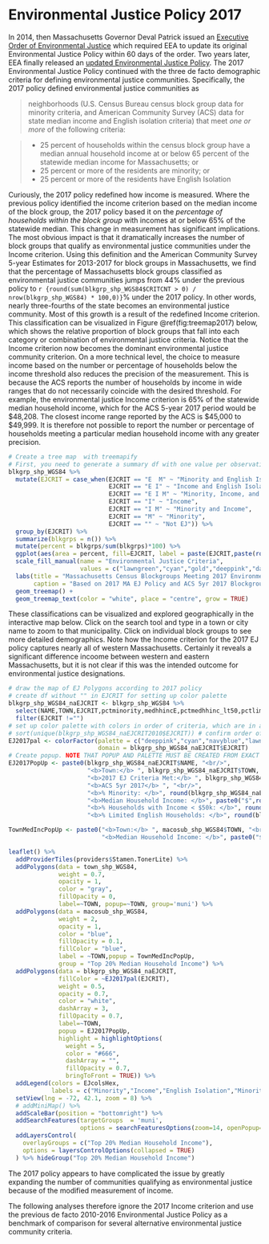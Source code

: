 # Environmental Justice Policy 2017

In 2014, then Massachusetts Governor Deval Patrick issued an [Executive Order of Environmental Justice](http://www.mass.gov/courts/docs/lawlib/eo500-599/eo552.pdf) which required EEA to update its original Environmental Justice Policy within 60 days of the order. Two years later, EEA finally released an [updated Environmental Justice Policy](https://www.mass.gov/files/documents/2017/11/29/2017-environmental-justice-policy_0.pdf). The 2017 Environmental Justice Policy continued with the three de facto demographic criteria for defining environmental justice communities. Specifically, the 2017 policy defined environmental justice communities as 

> neighborhoods (U.S. Census Bureau census block group data for minority criteria, and American Community Survey (ACS) data for state median income and English isolation criteria) that meet *one or more* of the following criteria:

> * 25 percent of households within the census block group have a median annual household income at or below 65 percent of the statewide median income for Massachusetts; or
* 25 percent or more of the residents are minority; or
* 25 percent or more of the residents have English Isolation

Curiously, the 2017 policy redefined how income is measured. Where the previous policy identified the income criterion based on the median income of the block group, the 2017 policy based it on the *percentage of households within the block group* with incomes at or below 65% of the statewide median. This change in measurement has significant implications. The most obvious impact is that it dramatically increases the number of block groups that qualify as environmental justice communities under the Income criterion. Using this definition and the American Community Survey 5-year Estimates for 2013-2017 for block groups in Massachusetts, we find that the percentage of Massachusetts block groups classified as environmental justice communities jumps from 44% under the previous policy to `r {round(sum(blkgrp_shp_WGS84$CRITCNT > 0) / nrow(blkgrp_shp_WGS84) * 100,0)}`% under the 2017 policy. In other words, nearly three-fourths of the state becomes an environmental justice community.  Most of this growth is a result of the redefined Income criterion. This classification can be visualized in Figure \@ref(fig:treemap2017) below, which shows the relative proportion of block groups that fall into each category or combination of environmental justice criteria. Notice that the Income criterion now becomes the dominant environmental justice community criterion. 
On a more technical level, the choice to measure income based on the number or percentage of households below the income threshold also reduces the precision of the measurement. This is because the ACS reports the number of households by income in wide ranges that do not necessarily coincide with the desired threshold. For example, the environmental justice Income criterion is 65% of the statewide median household income, which for the ACS 5-year 2017 period would be $48,208. The closest income range reported by the ACS is \$45,000 to \$49,999. It is therefore not possible to report the number or percentage of households meeting a particular median household income with any greater precision.  

```r
# Create a tree map  with treemapify
# First, you need to generate a summary df with one value per observation or EJ criterion
blkgrp_shp_WGS84 %>% 
  mutate(EJCRIT = case_when(EJCRIT == "E  M" ~ "Minority and English Isolation",
                            EJCRIT == "E I" ~ "Income and English Isolation",
                            EJCRIT == "E I M" ~ "Minority, Income, and English Isolation",
                            EJCRIT == "I" ~ "Income",
                            EJCRIT == "I M" ~ "Minority and Income",
                            EJCRIT == "M" ~ "Minority",
                            EJCRIT == "" ~ "Not EJ")) %>% 
  group_by(EJCRIT) %>% 
  summarize(blkgrps = n()) %>% 
  mutate(percent = blkgrps/sum(blkgrps)*100) %>% 
  ggplot(aes(area = percent, fill=EJCRIT, label = paste(EJCRIT,paste(round(percent,1),"%"),sep="\n"))) + 
  scale_fill_manual(name = "Environmental Justice Criteria", 
                    values = c("lawngreen","cyan","gold","deeppink","darkgreen","navyblue","gray88")) +
  labs(title = "Massachusetts Census Blockgroups Meeting 2017 Environmental Justice Criteria",
       caption = "Based on 2017 MA EJ Policy and ACS 5yr 2017 Blockgroup Estimates") +
  geom_treemap() + 
  geom_treemap_text(color = "white", place = "centre", grow = TRUE)
```

These classifications can be visualized and explored geographically in the interactive map below. Click on the search tool and type in a town or city name to zoom to that municipality. Click on individual block groups to see more detailed demographics. Note how the Income criterion for the 2017 EJ policy captures nearly all of western Massachusetts. Certainly it reveals a significant difference incoome between western and eastern Massachusetts, but it is not clear if this was the intended outcome for environmental justice designations. 

```r
# draw the map of EJ Polygons according to 2017 policy
# create df without "" in EJCRIT for setting up color palette
blkgrp_shp_WGS84_naEJCRIT <- blkgrp_shp_WGS84 %>%
  select(NAME,TOWN,EJCRIT,pctminority,medhhincE,pctmedhhinc_lt50,pctlimitenghh) %>% 
  filter(EJCRIT !="")
# set up color palette with colors in order of criteria, which are in alphabetical order by default
# sort(unique(blkgrp_shp_WGS84_naEJCRIT2010$EJCRIT)) # confirm order of criteria
EJ2017pal <- colorFactor(palette = c("deeppink","cyan","navyblue","lawngreen","darkgreen","gold"), 
                         domain = blkgrp_shp_WGS84_naEJCRIT$EJCRIT)
# Create popup. NOTE THAT POPUP AND PALETTE MUST BE CREATED FROM EXACT SAME DF AS USED IN leaflet() MAP. OTHERWISE, POPUPS WILL SHOW UP IN THE WRONG LOCATION!
EJ2017PopUp <- paste0(blkgrp_shp_WGS84_naEJCRIT$NAME, "<br/>",
                      "<b>Town:</b> ", blkgrp_shp_WGS84_naEJCRIT$TOWN, "<br/>",
                      "<b>2017 EJ Criteria Met:</b> ", blkgrp_shp_WGS84_naEJCRIT$EJCRIT, "<br/>",
                      "<b>ACS 5yr 2017</b> ", "<br/>",
                      "<b>% Minority: </b>", round(blkgrp_shp_WGS84_naEJCRIT$pctminority,1),"<br/>",
                      "<b>Median Household Income: </b>", paste0("$",round(blkgrp_shp_WGS84_naEJCRIT$medhhincE)),"<br/>",
                      "<b>% Households with Income < $50k: </b>", round(blkgrp_shp_WGS84_naEJCRIT$pctmedhhinc_lt50,1),"<br/>",
                      "<b>% Limited English Households: </b>", round(blkgrp_shp_WGS84_naEJCRIT$pctlimitenghh,1))

TownMedIncPopUp <- paste0("<b>Town:</b> ", macosub_shp_WGS84$TOWN, "<br/>",
                          "<b>Median Household Income: </b>", paste0("$",round(macosub_shp_WGS84$medhhinc)))

leaflet() %>% 
  addProviderTiles(providers$Stamen.TonerLite) %>% 
  addPolygons(data = town_shp_WGS84,
              weight = 0.7,
              opacity = 1,
              color = "gray",
              fillOpacity = 0,
              label=~TOWN, popup=~TOWN, group='muni') %>% 
  addPolygons(data = macosub_shp_WGS84,
              weight = 2,
              opacity = 1,
              color = "blue",
              fillOpacity = 0.1,
              fillColor = "blue",
              label = ~TOWN,popup = TownMedIncPopUp,
              group = "Top 20% Median Household Income") %>% 
  addPolygons(data = blkgrp_shp_WGS84_naEJCRIT,
              fillColor = ~EJ2017pal(EJCRIT), 
              weight = 0.5,
              opacity = 0.7,
              color = "white",
              dashArray = 3,
              fillOpacity = 0.7,
              label=~TOWN, 
              popup = EJ2017PopUp,
              highlight = highlightOptions(
                weight = 5,
                color = "#666",
                dashArray = "",
                fillOpacity = 0.7,
                bringToFront = TRUE)) %>% 
  addLegend(colors = EJcolsHex, 
            labels = c("Minority","Income","English Isolation","Minority and Income","Minority and English Isolation","Income and English Isolation","Minority, Income, and English Isolation"), title = "Environmental Justice Populations", position = "bottomleft") %>% 
  setView(lng = -72, 42.1, zoom = 8) %>% 
  # addMiniMap() %>% 
  addScaleBar(position = "bottomright") %>% 
  addSearchFeatures(targetGroups  = 'muni', 
                    options = searchFeaturesOptions(zoom=14, openPopup=TRUE, hideMarkerOnCollapse=T)) %>% 
  addLayersControl(
    overlayGroups = c("Top 20% Median Household Income"),
    options = layersControlOptions(collapsed = TRUE)
  ) %>% hideGroup("Top 20% Median Household Income")
```

The 2017 policy appears to have complicated the issue by greatly expanding the number of communities qualifying as environmental justice because of the modified measurement of income. 

The following analyses therefore ignore the 2017 Income criterion and use the previous de facto 2010-2016 Environmental Justice Policy as a benchmark of comparison for several alternative environmental justice community criteria.

